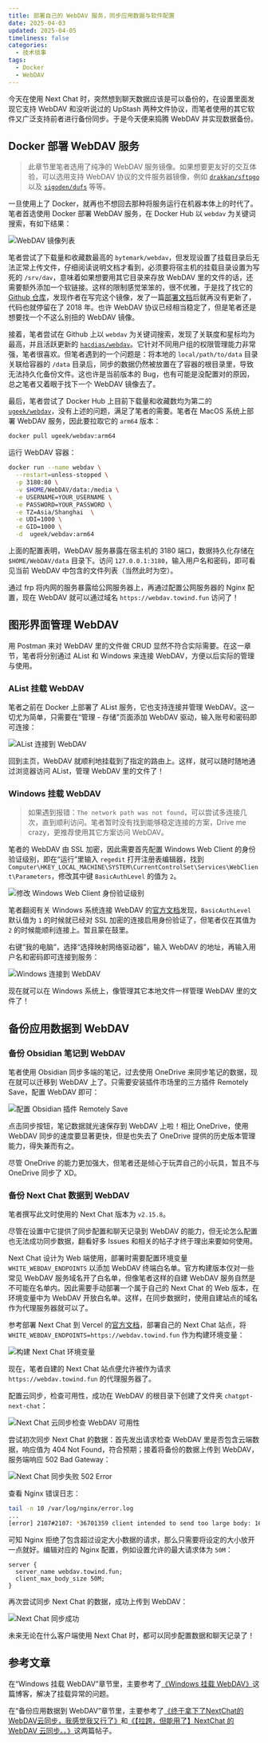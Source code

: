 ```yaml
---
title: 部署自己的 WebDAV 服务，同步应用数据与软件配置
date: 2025-04-03
updated: 2025-04-05
timeliness: false
categories:
  - 技术琐事
tags:
  - Docker
  - WebDAV
---
```


今天在使用 Next Chat 时，突然想到聊天数据应该是可以备份的，在设置里面发现它支持 WebDAV 和没听说过的 UpStash 两种文件协议，而笔者使用的其它软件又广泛支持前者进行备份同步。于是今天便来捣腾 WebDAV 并实现数据备份。

## Docker 部署 WebDAV 服务

> 此章节里笔者选用了纯净的 WebDAV 服务镜像。如果想要更友好的交互体验，可以选用支持 WebDAV 协议的文件服务器镜像，例如 [`drakkan/sftpgo`](https://github.com/drakkan/sftpgo) 以及 [`sigoden/dufs`](https://github.com/sigoden/dufs) 等等。

一旦使用上了 Docker，就再也不想回去那种将服务运行在机器本体上的时代了。笔者首选使用 Docker 部署 WebDAV 服务，在 Docker Hub 以 `webdav` 为关键词搜索，有如下结果：

![WebDAV 镜像列表](./private-webdav/docker-hub-webdav.png)

笔者尝试了下载量和收藏数最高的 `bytemark/webdav`，但发现设置了挂载目录后无法正常上传文件，仔细阅读说明文档才看到，必须要将宿主机的挂载目录设置为写死的 `/srv/dav`，意味着如果想要用其它目录来存放 WebDAV 里的文件的话，还需要额外添加一个软链接。这样的限制感觉笨笨的，很不优雅，于是找了找它的 [Github 仓库](https://github.com/BytemarkHosting/docker-webdav)，发现作者在写完这个镜像，发了一篇[部署文档](https://docs.bytemark.co.uk/article/run-your-own-webdav-server-with-docker/)后就再没有更新了，代码也就停留在了 2018 年。也许 WebDAV 协议已经相当稳定了，但是笔者还是想要找一个不这么别扭的 WebDAV 镜像。

接着，笔者尝试在 Github 上以 `webdav` 为关键词搜索，发现了关联度和星标均为最高，并且活跃更新的 [`hacdias/webdav`](https://github.com/hacdias/webdav)。它针对不同用户组的权限管理能力非常强，笔者很喜欢。但笔者遇到的一个问题是：将本地的 `local/path/to/data` 目录关联给容器的 `/data` 目录后，同步的数据仍然被放置在了容器的根目录里，导致无法持久化备份文件。这也许是当前版本的 Bug，也有可能是没配置对的原因，总之笔者又着眼于找下一个 WebDAV 镜像去了。

最后，笔者尝试了 Docker Hub 上目前下载量和收藏数均为第二的 [`ugeek/webdav`](https://github.com/uGeek/docker-webdav)，没有上述的问题，满足了笔者的需要。笔者在 MacOS 系统上部署 WebDAV 服务，因此要拉取它的 `arm64` 版本：

```bash
docker pull ugeek/webdav:arm64
```

运行 WebDAV 容器：

```bash
docker run --name webdav \
  --restart=unless-stopped \
  -p 3180:80 \
  -v $HOME/WebDAV/data:/media \
  -e USERNAME=YOUR_USERNAME \
  -e PASSWORD=YOUR_PASSWORD \
  -e TZ=Asia/Shanghai  \
  -e UDI=1000 \
  -e GID=1000 \
  -d  ugeek/webdav:arm64
```

上面的配置表明，WebDAV 服务暴露在宿主机的 3180 端口，数据持久化存储在 `$HOME/WebDAV/data` 目录下。访问 `127.0.0.1:3180`，输入用户名和密码，即可看见当前 WebDAV 中包含的文件列表（当然此时为空）。

通过 frp 将内网的服务暴露给公网服务器上，再通过配置公网服务器的 Nginx 配置，现在 WebDAV 就可以通过域名 `https://webdav.towind.fun` 访问了！

## 图形界面管理 WebDAV

用 Postman 来对 WebDAV 里的文件做 CRUD 显然不符合实际需要。在这一章节，笔者将分别通过 AList 和 Windows 来连接 WebDAV，方便以后实际的管理与使用。

### AList 挂载 WebDAV

笔者之前在 Docker 上部署了 AList 服务，它也支持连接并管理 WebDAV。这一切尤为简单，只需要在“管理 - 存储”页面添加 WebDAV 驱动，输入账号和密码即可连接：

![AList 连接到 WebDAV](./private-webdav/alist-webdav-connect.png)

回到主页，WebDAV 就顺利地挂载到了指定的路由上。这样，就可以随时随地通过浏览器访问 AList，管理 WebDAV 里的文件了！

### Windows 挂载 WebDAV

> 如果遇到报错：`The network path was not found`，可以尝试多连接几次，直到顺利访问。笔者暂时没有找到能够稳定连接的方案，Drive me crazy，更推荐使用其它方案访问 WebDAV。

笔者的 WebDAV 由 SSL 加密，因此需要首先配置 Windows Web Client 的身份验证级别，即在“运行”里输入 `regedit` 打开注册表编辑器，找到 `Computer\HKEY_LOCAL_MACHINE\SYSTEM\CurrentControlSet\Services\WebClient\Parameters`，修改其中键 `BasicAuthLevel` 的值为 `2`。

![修改 Windows Web Client 身份验证级别](./private-webdav/windows-webdav-auth-level.png)

笔者翻阅有关 Windows 系统连接 WebDAV 的[官方文档](https://learn.microsoft.com/zh-cn/iis/publish/using-webdav/using-the-webdav-redirector#webdav-redirector-registry-settings)发现，`BasicAuthLevel` 默认值为 `1` 的时候就已经对 SSL 加密的连接启用身份验证了，但笔者仅在其值为 `2` 的时候能顺利连接上。暂且蒙在鼓里。

右键“我的电脑”，选择“选择映射网络驱动器”，输入 WebDAV 的地址，再输入用户名和密码即可连接到服务：

![Windows 连接到 WebDAV](./private-webdav/windows-webdav-connect.png)

现在就可以在 Windows 系统上，像管理其它本地文件一样管理 WebDAV 里的文件了！

## 备份应用数据到 WebDAV

### 备份 Obsidian 笔记到 WebDAV

笔者使用 Obsidian 同步多端的笔记，过去使用 OneDrive 来同步笔记的数据，现在就可以迁移到 WebDAV 上了。只需要安装插件市场里的三方插件 Remotely Save，配置 WebDAV 即可：

![配置 Obsidian 插件 Remotely Save](./private-webdav/webdav-sync-obsidian.png)

点击同步按钮，笔记数据就光速保存到 WebDAV 上啦！相比 OneDrive，使用 WebDAV 同步的速度要显著更快，但是也失去了 OneDrive 提供的历史版本管理能力，得失兼而有之。

尽管 OneDrive 的能力更加强大，但笔者还是倾心于玩弄自己的小玩具，暂且不与 OneDrive 同步了 XD。

### 备份 Next Chat 数据到 WebDAV

笔者撰写此文时使用的 Next Chat 版本为 `v2.15.8`。

尽管在设置中它提供了同步配置和聊天记录到 WebDAV 的能力，但无论怎么配置也无法成功同步数据，翻看好多 Issues 和相关的帖子才终于理出来要如何使用。

Next Chat 设计为 Web 端使用，部署时需要配置环境变量 `WHITE_WEBDAV_ENDPOINTS` 以添加 WebDAV 终端白名单。官方构建版本仅对一些常见 WebDAV 服务域名开了白名单，但像笔者这样的自建 WebDAV 服务自然是不可能在名单内。因此需要手动部署一个属于自己的 Next Chat 的 Web 版本，在环境变量中为 WebDAV 开放白名单。这样，在同步数据时，使用自建站点的域名作为代理服务器就可以了。

参考部署 Next Chat 到 Vercel 的[官方文档](https://github.com/ChatGPTNextWeb/NextChat/blob/48469bd8ca4b29d40db0ade61b57f9be6f601e01/docs/vercel-cn.md)，部署自己的 Next Chat 站点，将 `WHITE_WEBDAV_ENDPOINTS=https://webdav.towind.fun` 作为构建环境变量：

![构建 Next Chat 环境变量](./private-webdav/next-chat-vercel-env.png)

现在，笔者自建的 Next Chat 站点便允许被作为请求 `https://webdav.towind.fun` 的代理服务器了。

配置云同步，检查可用性，成功在 WebDAV 的根目录下创建了文件夹 `chatgpt-next-chat`：

![Next Chat 云同步检查 WebDAV 可用性](./private-webdav/next-chat-check-connection.png)

尝试初次同步 Next Chat 的数据：首先发出请求检查 WebDAV 里是否包含云端数据，响应值为 404 Not Found，符合预期；接着将备份的数据上传到 WebDAV，服务端响应 502 Bad Gateway：

![Next Chat 同步失败 502 Error](./private-webdav/webdav-sync-next-chat-failed.png)

查看 Nginx 错误日志：

```bash
tail -n 10 /var/log/nginx/error.log
...
[error] 2107#2107: *36701359 client intended to send too large body: 1663429 bytes, client: xxx.xx.xxx.xxx, server: webdav.towind.fun, request: "PUT /chatgpt-next-web/backup.json HTTP/2.0", host: "webdav.towind.fun"
```

可知 Nginx 拒绝了包含超过设定大小数据的请求，那么只需要将设定的大小放开一点就好。编辑对应的 Nginx 配置，例如设置允许的最大请求体为 `50M`：

```nginx
server {
  server_name webdav.towind.fun;
  client_max_body_size 50M;
}
```

再次尝试同步 Next Chat 的数据，成功上传到 WebDAV：

![Next Chat 同步成功](./private-webdav/webdav-backup-next-chat.png)

未来无论在什么客户端使用 Next Chat 时，都可以同步配置数据和聊天记录了！

## 参考文章

在“Windows 挂载 WebDAV”章节里，主要参考了[《Windows 挂载 WebDAV》](https://www.expoli.tech/articles/2020/12/30/1609327097930#00ecc29c1a7b4cb783cfa61ba925073e)这篇博客，解决了挂载异常的问题。

在“备份应用数据到 WebDAV”章节里，主要参考了[《终于拿下了NextChat的WebDAV云同步，我感觉我又行了》](https://linux.do/t/topic/373723)和[《【拉跨，但能用了】NextChat 的 WebDAV 云同步。。》](https://linux.do/t/topic/328163)这两篇帖子。
